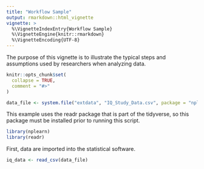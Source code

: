 ```yaml
---
title: "Workflow Sample"
output: rmarkdown::html_vignette
vignette: >
  %\VignetteIndexEntry{Workflow Sample}
  %\VignetteEngine{knitr::rmarkdown}
  %\VignetteEncoding{UTF-8}
---
```


The purpose of this vignette is to illustrate the typical steps and assumptions 
used by researchers when analyzing data.

```r
knitr::opts_chunk$set(
  collapse = TRUE,
  comment = "#>"
)

data_file <- system.file("extdata", "IQ_Study_Data.csv", package = "nplearn")
```

This example uses the readr package that is part of the tidyverse, so this 
package must be installed prior to running this script.

```r
library(nplearn)
library(readr)
```

First, data are imported into the statistical software.

```r
iq_data <- read_csv(data_file)
```

